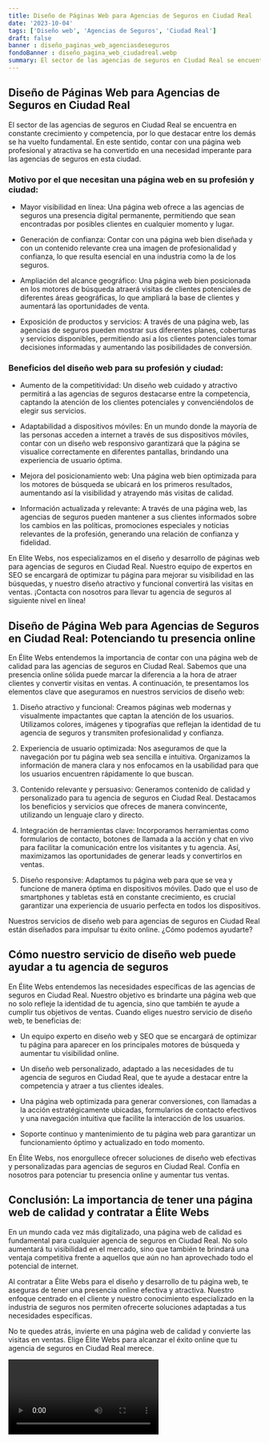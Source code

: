```yaml
---
title: Diseño de Páginas Web para Agencias de Seguros en Ciudad Real
date: '2023-10-04'
tags: ['Diseño web', 'Agencias de Seguros', 'Ciudad Real']
draft: false
banner : diseño_paginas_web_agenciasdeseguros
fondoBanner : diseño_pagina_web_ciudadreal.webp
summary: El sector de las agencias de seguros en Ciudad Real se encuentra en constante crecimiento y competencia, por lo que destacar entre los demás se ha vuelto fundamental. En este sentido, contar con una página web profesional y atractiva se ha convertido en una necesidad imperante para las agencias de seguros en esta ciudad.
---
```


## Diseño de Páginas Web para Agencias de Seguros en Ciudad Real

El sector de las agencias de seguros en Ciudad Real se encuentra en constante crecimiento y competencia, por lo que destacar entre los demás se ha vuelto fundamental. En este sentido, contar con una página web profesional y atractiva se ha convertido en una necesidad imperante para las agencias de seguros en esta ciudad.

### Motivo por el que necesitan una página web en su profesión y ciudad:

- Mayor visibilidad en línea: Una página web ofrece a las agencias de seguros una presencia digital permanente, permitiendo que sean encontradas por posibles clientes en cualquier momento y lugar.

- Generación de confianza: Contar con una página web bien diseñada y con un contenido relevante crea una imagen de profesionalidad y confianza, lo que resulta esencial en una industria como la de los seguros.

- Ampliación del alcance geográfico: Una página web bien posicionada en los motores de búsqueda atraerá visitas de clientes potenciales de diferentes áreas geográficas, lo que ampliará la base de clientes y aumentará las oportunidades de venta.

- Exposición de productos y servicios: A través de una página web, las agencias de seguros pueden mostrar sus diferentes planes, coberturas y servicios disponibles, permitiendo así a los clientes potenciales tomar decisiones informadas y aumentando las posibilidades de conversión.

### Beneficios del diseño web para su profesión y ciudad:

- Aumento de la competitividad: Un diseño web cuidado y atractivo permitirá a las agencias de seguros destacarse entre la competencia, captando la atención de los clientes potenciales y convenciéndolos de elegir sus servicios.

- Adaptabilidad a dispositivos móviles: En un mundo donde la mayoría de las personas acceden a internet a través de sus dispositivos móviles, contar con un diseño web responsivo garantizará que la página se visualice correctamente en diferentes pantallas, brindando una experiencia de usuario óptima.

- Mejora del posicionamiento web: Una página web bien optimizada para los motores de búsqueda se ubicará en los primeros resultados, aumentando así la visibilidad y atrayendo más visitas de calidad.

- Información actualizada y relevante: A través de una página web, las agencias de seguros pueden mantener a sus clientes informados sobre los cambios en las políticas, promociones especiales y noticias relevantes de la profesión, generando una relación de confianza y fidelidad.

En Elite Webs, nos especializamos en el diseño y desarrollo de páginas web para agencias de seguros en Ciudad Real. Nuestro equipo de expertos en SEO se encargará de optimizar tu página para mejorar su visibilidad en las búsquedas, y nuestro diseño atractivo y funcional convertirá las visitas en ventas. ¡Contacta con nosotros para llevar tu agencia de seguros al siguiente nivel en línea!

<GifSeo />

<Cta />

## Diseño de Página Web para Agencias de Seguros en Ciudad Real: Potenciando tu presencia online

En Élite Webs entendemos la importancia de contar con una página web de calidad para las agencias de seguros en Ciudad Real. Sabemos que una presencia online sólida puede marcar la diferencia a la hora de atraer clientes y convertir visitas en ventas. A continuación, te presentamos los elementos clave que aseguramos en nuestros servicios de diseño web:

1. Diseño atractivo y funcional: Creamos páginas web modernas y visualmente impactantes que captan la atención de los usuarios. Utilizamos colores, imágenes y tipografías que reflejan la identidad de tu agencia de seguros y transmiten profesionalidad y confianza.

2. Experiencia de usuario optimizada: Nos aseguramos de que la navegación por tu página web sea sencilla e intuitiva. Organizamos la información de manera clara y nos enfocamos en la usabilidad para que los usuarios encuentren rápidamente lo que buscan.

3. Contenido relevante y persuasivo: Generamos contenido de calidad y personalizado para tu agencia de seguros en Ciudad Real. Destacamos los beneficios y servicios que ofreces de manera convincente, utilizando un lenguaje claro y directo.

4. Integración de herramientas clave: Incorporamos herramientas como formularios de contacto, botones de llamada a la acción y chat en vivo para facilitar la comunicación entre los visitantes y tu agencia. Así, maximizamos las oportunidades de generar leads y convertirlos en ventas.

5. Diseño responsive: Adaptamos tu página web para que se vea y funcione de manera óptima en dispositivos móviles. Dado que el uso de smartphones y tabletas está en constante crecimiento, es crucial garantizar una experiencia de usuario perfecta en todos los dispositivos.

Nuestros servicios de diseño web para agencias de seguros en Ciudad Real están diseñados para impulsar tu éxito online. ¿Cómo podemos ayudarte?

## Cómo nuestro servicio de diseño web puede ayudar a tu agencia de seguros

En Élite Webs entendemos las necesidades específicas de las agencias de seguros en Ciudad Real. Nuestro objetivo es brindarte una página web que no solo refleje la identidad de tu agencia, sino que también te ayude a cumplir tus objetivos de ventas. Cuando eliges nuestro servicio de diseño web, te beneficias de:

- Un equipo experto en diseño web y SEO que se encargará de optimizar tu página para aparecer en los principales motores de búsqueda y aumentar tu visibilidad online.

- Un diseño web personalizado, adaptado a las necesidades de tu agencia de seguros en Ciudad Real, que te ayude a destacar entre la competencia y atraer a tus clientes ideales.

- Una página web optimizada para generar conversiones, con llamadas a la acción estratégicamente ubicadas, formularios de contacto efectivos y una navegación intuitiva que facilite la interacción de los usuarios.

- Soporte continuo y mantenimiento de tu página web para garantizar un funcionamiento óptimo y actualizado en todo momento.

En Élite Webs, nos enorgullece ofrecer soluciones de diseño web efectivas y personalizadas para agencias de seguros en Ciudad Real. Confía en nosotros para potenciar tu presencia online y aumentar tus ventas.

## Conclusión: La importancia de tener una página web de calidad y contratar a Élite Webs

En un mundo cada vez más digitalizado, una página web de calidad es fundamental para cualquier agencia de seguros en Ciudad Real. No solo aumentará tu visibilidad en el mercado, sino que también te brindará una ventaja competitiva frente a aquellos que aún no han aprovechado todo el potencial de internet.

Al contratar a Élite Webs para el diseño y desarrollo de tu página web, te aseguras de tener una presencia online efectiva y atractiva. Nuestro enfoque centrado en el cliente y nuestro conocimiento especializado en la industria de seguros nos permiten ofrecerte soluciones adaptadas a tus necesidades específicas.

No te quedes atrás, invierte en una página web de calidad y convierte las visitas en ventas. Elige Élite Webs para alcanzar el éxito online que tu agencia de seguros en Ciudad Real merece.

<Video />

<CtaBot job='Agencias de Seguros' city='Ciudad Real'/>

<Gmaps query='Ciudad Real+españa+maps' />
